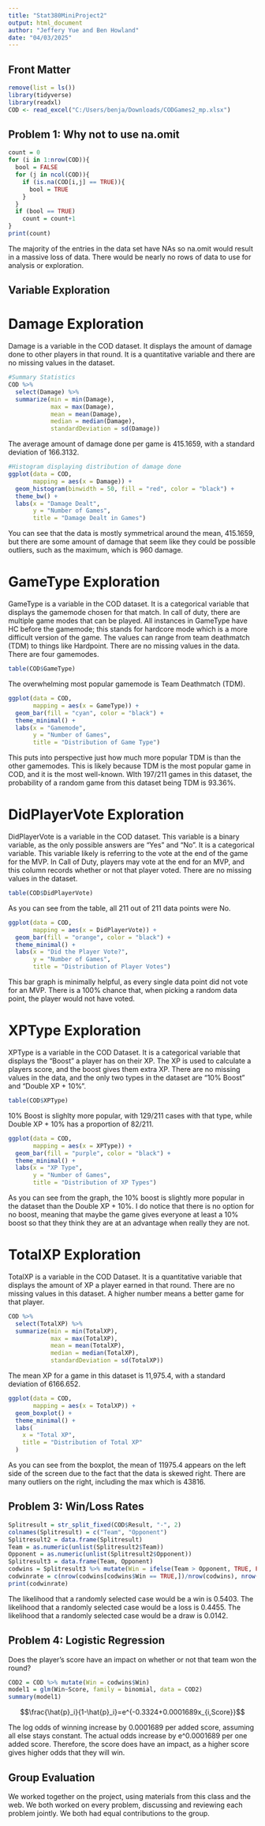 ```yaml
---
title: "Stat380MiniProject2"
output: html_document
author: "Jeffery Yue and Ben Howland"
date: "04/03/2025"
---
```


## Front Matter
```r
remove(list = ls())
library(tidyverse)
library(readxl)
COD <- read_excel("C:/Users/benja/Downloads/CODGames2_mp.xlsx")
```

## Problem 1: Why not to use na.omit
```r
count = 0
for (i in 1:nrow(COD)){
  bool = FALSE
  for (j in ncol(COD)){
    if (is.na(COD[i,j] == TRUE)){
      bool = TRUE
    }
  }
  if (bool == TRUE)
    count = count+1
}
print(count)
```
The majority of the entries in the data set have NAs so na.omit would result in a massive loss of data. There would be nearly no rows of data to use for analysis or exploration.

## Variable Exploration

# Damage Exploration

Damage is a variable in the COD dataset. It displays the amount of damage done to other players in that round. It is a quantitative variable and there are no missing values in the dataset.
```r
#Summary Statistics
COD %>%
  select(Damage) %>%
  summarize(min = min(Damage),
            max = max(Damage),
            mean = mean(Damage),
            median = median(Damage),
            standardDeviation = sd(Damage))
```

The average amount of damage done per game is 415.1659, with a standard deviation of 166.3132.

```r
#Histogram displaying distribution of damage done
ggplot(data = COD,
       mapping = aes(x = Damage)) +
  geom_histogram(binwidth = 50, fill = "red", color = "black") +
  theme_bw() +
  labs(x = "Damage Dealt",
       y = "Number of Games",
       title = "Damage Dealt in Games")
```

You can see that the data is mostly symmetrical around the mean, 415.1659, but there are some amount of damage that seem like they could be possible outliers, such as the maximum, which is 960 damage.

# GameType Exploration

GameType is a variable in the COD dataset. It is a categorical variable that displays the gamemode chosen for that match. In call of duty, there are multiple game modes that can be played. All instances in GameType have HC before the gamemode; this stands for hardcore mode which is a more difficult version of the game. The values can range from team deathmatch (TDM) to things like Hardpoint. There are no missing values in the data. There are four gamemodes.

```r
table(COD$GameType)
```

The overwhelming most popular gamemode is Team Deathmatch (TDM).

```r
ggplot(data = COD,
       mapping = aes(x = GameType)) +
  geom_bar(fill = "cyan", color = "black") +
  theme_minimal() +
  labs(x = "Gamemode",
       y = "Number of Games",
       title = "Distribution of Game Type")
```

This puts into perspective just how much more popular TDM is than the other gamemodes. This is likely because TDM is the most popular game in COD, and it is the most well-known. WIth 197/211 games in this dataset, the probability of a random game from this dataset being TDM is 93.36%.

# DidPlayerVote Exploration

DidPlayerVote is a variable in the COD dataset. This variable is a binary variable, as the only possible answers are "Yes" and "No". It is a categorical variable. This variable likely is referring to the vote at the end of the game for the MVP. In Call of Duty, players may vote at the end for an MVP, and this column records whether or not that player voted. There are no missing values in the dataset.

```r
table(COD$DidPlayerVote)
```

As you can see from the table, all 211 out of 211 data points were No.

```r
ggplot(data = COD,
       mapping = aes(x = DidPlayerVote)) +
  geom_bar(fill = "orange", color = "black") +
  theme_minimal() +
  labs(x = "Did the Player Vote?",
       y = "Number of Games",
       title = "Distribution of Player Votes")
```

This bar graph is minimally helpful, as every single data point did not vote for an MVP. There is a 100% chance that, when picking a random data point, the player would not have voted.

# XPType Exploration

XPType is a variable in the COD Dataset. It is a categorical variable that displays the "Boost" a player has on their XP. The XP is used to calculate a players score, and the boost gives them extra XP. There are no missing values in the data, and the only two types in the dataset are "10% Boost" and "Double XP + 10%".

```r
table(COD$XPType)
```

10% Boost is slighlty more popular, with 129/211 cases with that type, while Double XP + 10% has a proportion of 82/211.

```r
ggplot(data = COD,
       mapping = aes(x = XPType)) +
  geom_bar(fill = "purple", color = "black") +
  theme_minimal() +
  labs(x = "XP Type",
       y = "Number of Games",
       title = "Distribution of XP Types")
```

As you can see from the graph, the 10% boost is slightly more popular in the dataset than the Double XP + 10%. I do notice that there is no option for no boost, meaning that maybe the game gives everyone at least a 10% boost so that they think they are at an advantage when really they are not.

# TotalXP Exploration

TotalXP is a variable in the COD Dataset. It is a quantitative variable that displays the amount of XP a player earned in that round. There are no missing values in this dataset. A higher number means a better game for that player.

```r
COD %>%
  select(TotalXP) %>%
  summarize(min = min(TotalXP),
            max = max(TotalXP),
            mean = mean(TotalXP),
            median = median(TotalXP),
            standardDeviation = sd(TotalXP))
```

The mean XP for a game in this dataset is 11,975.4, with a standard deviation of 6166.652.

```r
ggplot(data = COD,
       mapping = aes(x = TotalXP)) +
  geom_boxplot() +
  theme_minimal() +
  labs(
    x = "Total XP",
    title = "Distribution of Total XP"
  )
```

As you can see from the boxplot, the mean of 11975.4 appears on the left side of the screen due to the fact that the data is skewed right. There are many outliers on the right, including the max which is 43816. 




## Problem 3: Win/Loss Rates
```r
Splitresult = str_split_fixed(COD$Result, "-", 2)
colnames(Splitresult) = c("Team", "Opponent")
Splitresult2 = data.frame(Splitresult)
Team = as.numeric(unlist(Splitresult2$Team))
Opponent = as.numeric(unlist(Splitresult2$Opponent))
Splitresult3 = data.frame(Team, Opponent)
codwins = Splitresult3 %>% mutate(Win = ifelse(Team > Opponent, TRUE, FALSE), Loss = ifelse(Team < Opponent, TRUE, FALSE), Draw = ifelse(Team == Opponent, TRUE, FALSE))
codwinrate = c(nrow(codwins[codwins$Win == TRUE,])/nrow(codwins), nrow(codwins[codwins$Loss == TRUE,])/nrow(codwins), nrow(codwins[codwins$Draw,])/nrow(codwins))
print(codwinrate)
```

The likelihood that a randomly selected case would be a win is 0.5403. The likelihood that a randomly selected case would be a loss is 0.4455. The likelihood that a randomly selected case would be a draw is 0.0142.

## Problem 4: Logistic Regression

Does the player's score have an impact on whether or not that team won the round?

```r
COD2 = COD %>% mutate(Win = codwins$Win)
model1 = glm(Win~Score, family = binomial, data = COD2)
summary(model1)
```

$$\frac{\hat{p}_i}{1-\hat{p}_i}=e^{-0.3324+0.0001689x_{i,Score}}$$

The log odds of winning increase by 0.0001689 per added score, assuming all else stays constant. The actual odds increase by e^0.0001689 per one added score. Therefore, the score does have an impact, as a higher score gives higher odds that they will win.

## Group Evaluation

We worked together on the project, using materials from this class and the web. We both worked on every problem, discussing and reviewing each problem jointly. We both had equal contributions to the group. 